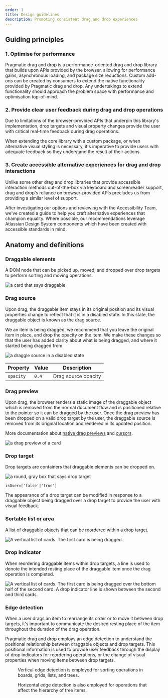 ```yaml
---
order: 1
title: Design guidelines
description: Promoting consistent drag and drop experiences
---
```



## Guiding principles

<!-- Need to review this section with Jesse/others
TODO: possibly reword a couple of these and link to relevant other content (i.e. link to visual cues from "clear user feedback", etc.) -->

### 1. Optimise for performance

Pragmatic drag and drop is a performance-oriented drag and drop library that builds upon APIs provided by the browser, allowing for performance gains, asynchronous loading, and package size reductions. Custom add-ons can be created by consumers to extend the native functionality provided by Pragmatic drag and drop. Any undertakings to extend functionality should approach the problem space with performance and optimisation top-of-mind.

### 2. Provide clear user feedback during drag and drop operations

Due to limitations of the browser-provided APIs that underpin this library's implementation, drop targets and visual property changes provide the user with critical real-time feedback during drag operations.

When extending the core library with a custom package, or when alternative visual styling is necessary, it's imperative to provide users with adequate feedback so they understand the result of their actions.

### 3. Create accessible alternative experiences for drag and drop interactions

Unlike some other drag and drop libraries that provide accessible interaction methods out-of-the-box via keyboard and screenreader support, drag and drop's reliance on browser-provided APIs precludes us from providing a similar level of support.

After investigating our options and reviewing with the Accessibility Team, we've created a guide to help you craft alternative experiences that champion equality. Where possible, our recommendations leverage Atlassian Design System components which have been created with accessible standards in mind.

## Anatomy and definitions

### Draggable elements

A DOM node that can be picked up, moved, and dropped over drop targets to perform sorting and moving operations.

![a card that says draggable](/images/example--draggable.png)

### Drag source

Upon drag, the draggable item stays in its original position and its visual properties change to reflect that it is in a disabled state. In this state, the draggable object is known as the drag source.

We an item is being dragged, we recommend that you leave the original item in place, and drop the opacity on the item. We make these changes so that the user has added clarity about what is being dragged, and where it started being dragged from.

![a draggle source in a disabled state](/images/example--draggable-source.png)

| Property  | Value | Description         |
| --------- | ----- | ------------------- |
| `opacity` | `0.4` | Drag source opacity |

### Drag preview

Upon drag, the browser renders a static image of the draggable object which is removed from the normal document flow and is positioned relative to the pointer so it can be dragged by the user. Once the drag preview has been dropped on a valid drop target by the user, the draggable source is removed from its original location and rendered in its updated position.

<SectionMessage>

More documentation about [native drag previews](../how-it-works/adapters/element-adapter#drag-previews) and [cursors](../how-it-works/cursors).

</SectionMessage>

![a drag preview of a card](/images/example--drag-overlay.png)

### Drop target

Drop targets are containers that draggable elements can be dropped on.

![a round, gray box that says drop target](/images/example--drop-target.png)

<SectionMessage>

`isOver=['false'|'true']`

The appearance of a drop target can be modified in response to a draggable object being dragged over a drop target to provide the user with visual feedback.

</SectionMessage>

### Sortable list or area

A list of draggable objects that can be reordered within a drop target.

![A vertical list of cards. The first card is being dragged.](/images/example--sortable.png)

### Drop indicator

When reordering draggable items within drop targets, a line is used to denote the intended resting place of the draggable item once the drag operation is completed.

![A vertical list of cards. The first card is being dragged over the bottom half of the second card. A drop indicator line is shown between the second and third cards.](/images/example--drop-indicator.png)

### Edge detection

When a user drags an item to rearrange its order or to move it between drop targets, it's important to communicate the desired resting place of the item throughout the duration of the drag operation.

Pragmatic drag and drop employs an edge detection to understand the positional relationship between draggable objects and drop targets. This positional information is used to provide user feedback through the display of drop indicators for reordering operations, or the change of visual properties when moving items between drop targets.

<figure>
  <img src="/images/example--edge__vertical.png" alt="" />
  <figcaption>
    Vertical edge detection is employed for sorting operations in boards, grids,
    lists, and trees.
  </figcaption>
</figure>

<figure>
  <img src="/images/example--edge__horizontal.png" alt="" />
  <figcaption>
    Horizontal edge detection is also employed for operations that affect the
    hierarchy of tree items.
  </figcaption>
</figure>
